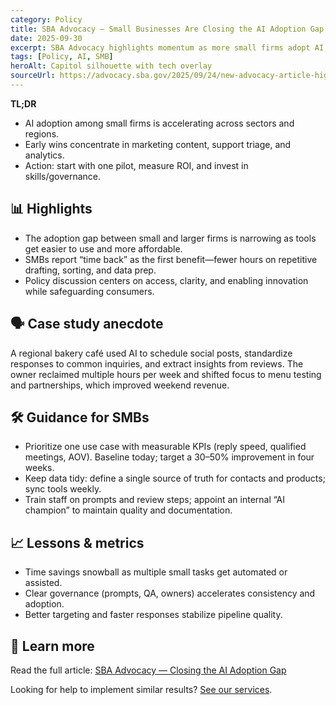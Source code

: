 ```yaml
---
category: Policy
title: SBA Advocacy — Small Businesses Are Closing the AI Adoption Gap
date: 2025-09-30
excerpt: SBA Advocacy highlights momentum as more small firms adopt AI, narrowing gaps by size and sector.
tags: [Policy, AI, SMB]
heroAlt: Capitol silhouette with tech overlay
sourceUrl: https://advocacy.sba.gov/2025/09/24/new-advocacy-article-highlights-small-businesses-closing-the-ai-adoption-gap/
---
```


**TL;DR**

- AI adoption among small firms is accelerating across sectors and regions.
- Early wins concentrate in marketing content, support triage, and analytics.
- Action: start with one pilot, measure ROI, and invest in skills/governance.

## 📊 Highlights

- The adoption gap between small and larger firms is narrowing as tools get easier to use and more affordable.
- SMBs report “time back” as the first benefit—fewer hours on repetitive drafting, sorting, and data prep.
- Policy discussion centers on access, clarity, and enabling innovation while safeguarding consumers.

## 🗣 Case study anecdote

A regional bakery café used AI to schedule social posts, standardize responses to common inquiries, and extract insights from reviews. The owner reclaimed multiple hours per week and shifted focus to menu testing and partnerships, which improved weekend revenue.

## 🛠 Guidance for SMBs

- Prioritize one use case with measurable KPIs (reply speed, qualified meetings, AOV). Baseline today; target a 30–50% improvement in four weeks.
- Keep data tidy: define a single source of truth for contacts and products; sync tools weekly.
- Train staff on prompts and review steps; appoint an internal “AI champion” to maintain quality and documentation.

## 📈 Lessons & metrics

- Time savings snowball as multiple small tasks get automated or assisted.
- Clear governance (prompts, QA, owners) accelerates consistency and adoption.
- Better targeting and faster responses stabilize pipeline quality.

## 🔗 Learn more

Read the full article: <a href="https://advocacy.sba.gov/2025/09/24/new-advocacy-article-highlights-small-businesses-closing-the-ai-adoption-gap/" target="_blank" rel="noopener noreferrer">SBA Advocacy — Closing the AI Adoption Gap</a>

Looking for help to implement similar results? <a href="/services">See our services</a>.
